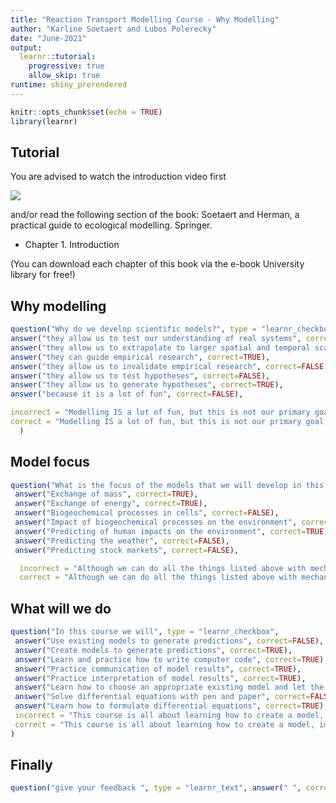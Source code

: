 ```yaml
---
title: "Reaction Transport Modelling Course - Why Modelling"
author: "Karline Soetaert and Lubos Polerecky"
date: "June-2021"
output: 
  learnr::tutorial:
    progressive: true
    allow_skip: true
runtime: shiny_prerendered
---
```


```r
knitr::opts_chunk$set(echo = TRUE)
library(learnr)
```

## Tutorial

You are advised to watch the introduction video first 

![](https://www.youtube.com/watch?v=uJTbH2XoQN0&list=PLx8PHcDdmF-uD1Pr07TU9SzlhlGpfrxqn&index=2)

and/or read the following section of the book:
Soetaert and Herman, a practical guide to ecological modelling. Springer.

* Chapter 1. Introduction

(You can download each chapter of this book via the e-book University library for free!)


## Why modelling


```r
question("Why do we develop scientific models?", type = "learnr_checkbox",
answer("they allow us to test our understanding of real systems", correct=TRUE),
answer("they allow us to extrapolate to larger spatial and temporal scales", correct=TRUE),
answer("they can guide empirical research", correct=TRUE),
answer("they allow us to invalidate empirical research", correct=FALSE),
answer("they allow us to test hypotheses", correct=FALSE),
answer("they allow us to generate hypotheses", correct=TRUE),
answer("because it is a lot of fun", correct=FALSE),

incorrect = "Modelling IS a lot of fun, but this is not our primary goal - we use models in addition to data gathering because it gives a different perspective of reality, it will increase our understanding, allows to extrapolate, it may guide our research and may be used to generate hypotheses",
correct = "Modelling IS a lot of fun, but this is not our primary goal - we use models in addition to data gathering because it gives a different perspective of reality, it will increase our understanding, allows to extrapolate, it may guide our research and may be used to generate hypotheses" 
  )
```

## Model focus

```r
question("What is the focus of the models that we will develop in this course?", type = "learnr_checkbox",
 answer("Exchange of mass", correct=TRUE),
 answer("Exchange of energy", correct=TRUE),
 answer("Biogeochemical processes in cells", correct=FALSE),
 answer("Impact of biogeochemical processes on the environment", correct=TRUE),
 answer("Predicting of human impacts on the environment", correct=TRUE),
 answer("Predicting the weather", correct=FALSE),
 answer("Predicting stock markets", correct=FALSE),

  incorrect = "Although we can do all the things listed above with mechanistic models, in this course we restrict ourselves to exchanges of mass and energy and biogeochemistry/ecology relating to the environment",
  correct = "Although we can do all the things listed above with mechanistic models, in this course we restrict ourselves to exchanges of mass and energy and biogeochemistry/ecology relating to the environment")
```

## What will we do

```r
question("In this course we will", type = "learnr_checkbox",
 answer("Use existing models to generate predictions", correct=FALSE),
 answer("Create models to generate predictions", correct=TRUE),
 answer("Learn and practice how to write computer code", correct=TRUE),
 answer("Practice communication of model results", correct=TRUE),
 answer("Practice interpretation of model results", correct=TRUE),
 answer("Learn how to choose an appropriate existing model and let the computer do the work", correct=FALSE),   
 answer("Solve differential equations with pen and paper", correct=FALSE),
 answer("Learn how to formulate differential equations", correct=TRUE),
 incorrect = "This course is all about learning how to create a model, implement it, interprete it and communicate the results",
 correct = "This course is all about learning how to create a model, implement it, interprete it and communicate the results"
)
```

## Finally

```r
question("give your feedback ", type = "learnr_text", answer(" ", correct=TRUE), correct="thank you", incorrect = "thank you")
```
